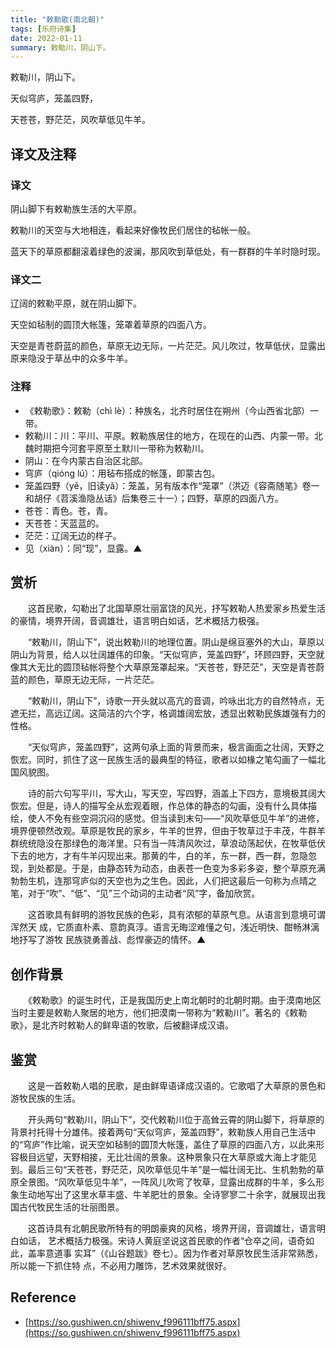 ```yaml
---
title: "敕勒歌(南北朝)"
tags: [乐府诗集]
date: 2022-01-11
summary: 敕勒川，阴山下。
---
```


敕勒川，阴山下。

天似穹庐，笼盖四野，

天苍苍，野茫茫，风吹草低见牛羊。

## 译文及注释

### 译文

阴山脚下有敕勒族生活的大平原。

敕勒川的天空与大地相连，看起来好像牧民们居住的毡帐一般。

蓝天下的草原都翻滚着绿色的波澜，那风吹到草低处，有一群群的牛羊时隐时现。

### 译文二

辽阔的敕勒平原，就在阴山脚下。

天空如毡制的圆顶大帐篷，笼罩着草原的四面八方。

天空是青苍蔚蓝的颜色，草原无边无际，一片茫茫。风儿吹过，牧草低伏，显露出原来隐没于草丛中的众多牛羊。

### 注释

- 《敕勒歌》：敕勒（chì lè）：种族名，北齐时居住在朔州（今山西省北部）一带。
- 敕勒川：川：平川、平原。敕勒族居住的地方，在现在的山西、内蒙一带。北魏时期把今河套平原至土默川一带称为敕勒川。
- 阴山：在今内蒙古自治区北部。
- 穹庐（qióng lú）：用毡布搭成的帐篷，即蒙古包。
- 笼盖四野（yě，旧读yǎ）：笼盖，另有版本作“笼罩”（洪迈《容斋随笔》卷一和胡仔《苕溪渔隐丛话》后集卷三十一）；四野，草原的四面八方。
- 苍苍：青色。苍，青。
- 天苍苍：天蓝蓝的。
- 茫茫：辽阔无边的样子。
- 见（xiàn）：同“现”，显露。▲

## 赏析

　　这首民歌，勾勒出了北国草原壮丽富饶的风光，抒写敕勒人热爱家乡热爱生活的豪情，境界开阔，音调雄壮，语言明白如话，艺术概括力极强。

　　“敕勒川，阴山下”，说出敕勒川的地理位置。阴山是绵亘塞外的大山，草原以阴山为背景，给人以壮阔雄伟的印象。“天似穹庐，笼盖四野”，环顾四野，天空就像其大无比的圆顶毡帐将整个大草原笼罩起来。“天苍苍，野茫茫”，天空是青苍蔚蓝的颜色，草原无边无际，一片茫茫。

　　“敕勒川，阴山下”，诗歌一开头就以高亢的音调，吟咏出北方的自然特点，无遮无拦，高远辽阔。这简洁的六个字，格调雄阔宏放，透显出敕勒民族雄强有力的性格。

　　“天似穹庐，笼盖四野”，这两句承上面的背景而来，极言画面之壮阔，天野之恢宏。同时，抓住了这一民族生活的最典型的特征，歌者以如椽之笔勾画了一幅北国风貌图。

　　诗的前六句写平川，写大山，写天空，写四野，涵盖上下四方，意境极其阔大恢宏。但是，诗人的描写全从宏观着眼，作总体的静态的勾画，没有什么具体描绘，使人不免有些空洞沉闷的感觉。但当读到末句――“风吹草低见牛羊”的进修，境界便顿然改观。草原是牧民的家乡，牛羊的世界，但由于牧草过于丰茂，牛群羊群统统隐没在那绿色的海洋里。只有当一阵清风吹过，草浪动荡起伏，在牧草低伏下去的地方，才有牛羊闪现出来。那黄的牛，白的羊，东一群，西一群，忽隐忽现，到处都是。于是，由静态转为动态，由表苍一色变为多彩多姿，整个草原充满勃勃生机，连那穹庐似的天空也为之生色。因此，人们把这最后一句称为点晴之笔，对于“吹”、“低”、“见”三个动词的主动者“风”字，备加欣赏。

　　这首歌具有鲜明的游牧民族的色彩，具有浓郁的草原气息。从语言到意境可谓浑然天
成，它质直朴素、意韵真淳。语言无晦涩难懂之句，浅近明快、酣畅淋漓地抒写了游牧
民族骁勇善战、彪悍豪迈的情怀。▲

## 创作背景

　　《敕勒歌》的诞生时代，正是我国历史上南北朝时的北朝时期。由于漠南地区当时主要是敕勒人聚居的地方，他们把漠南一带称为“敕勒川”。著名的《敕勒歌》，是北齐时敕勒人的鲜卑语的牧歌，后被翻译成汉语。

## 鉴赏

　　这是一首敕勒人唱的民歌，是由鲜卑语译成汉语的。它歌唱了大草原的景色和游牧民族的生活。

　　开头两句“敕勒川，阴山下”，交代敕勒川位于高耸云霄的阴山脚下，将草原的背景衬托得十分雄伟。接着两句“天似穹庐，笼盖四野”，敕勒族人用自己生活中的“穹庐”作比喻，说天空如毡制的圆顶大帐篷，盖住了草原的四面八方，以此来形容极目远望，天野相接，无比壮阔的景象。这种景象只在大草原或大海上才能见到。最后三句“天苍苍，野茫茫，风吹草低见牛羊”是一幅壮阔无比、生机勃勃的草原全景图。“风吹草低见牛羊”，一阵风儿吹弯了牧草，显露出成群的牛羊，多么形象生动地写出了这里水草丰盛、牛羊肥壮的景象。全诗寥寥二十余字，就展现出我国古代牧民生活的壮丽图景。

　　这首诗具有北朝民歌所特有的明朗豪爽的风格，境界开阔，音调雄壮，语言明白如话，
艺术概括力极强。宋诗人黄庭坚说这首民歌的作者“仓卒之间，语奇如此，盖率意道事
实耳”（《山谷题跋》卷七）。因为作者对草原牧民生活非常熟悉，所以能一下抓住特
点，不必用力雕饰，艺术效果就很好。

## Reference

- [https://so.gushiwen.cn/shiwenv_f996111bff75.aspx](https://so.gushiwen.cn/shiwenv_f996111bff75.aspx)

